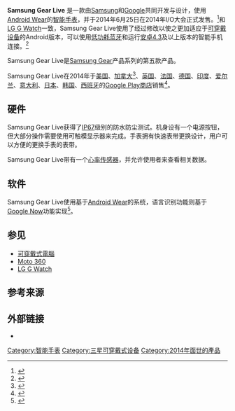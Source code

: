 {{Infobox information appliance
| name         = Samsung Gear Live
| logo         = 
| image        = [[File:Samsung_Gear_Live.jpg|300px]]
| aka          = 
| developer    = [[三星电子|三星电子]]
| manufacturer = 
| family       = [[Samsung_Gear|Gear]]
| type         = [[智能手表|智能手表]]
| generation   = 
| lifespan     = 
| discontinued = 2015年5月14日(Google Store)
| media        = 
| os           = [[Android_Wear|Android Wear]]
| power        = 300 mAh
| soc          = [[Qualcomm_Snapdragon|Qualcomm Snapdragon]] 400 MSM8226
| cpu          = Quad-core 1.2 [[Hertz|GHz]]
| memory       = 512 MB
| storage      = 4 [[Gigabyte|GB]]
| display       = {{convert|1.63|in|mm|abbr=on}} [[Super_AMOLED|Super AMOLED]] with [[Pixel|RGB matrix]]<br >320×320 [[pixel|pixel]]s (1:1高宽比) (278 [[pixel_density|ppi]])
| graphics     = 
| sound        = 
| input        = 
| controllers  = 
| camera       = 
| touchpad     = 
| connectivity  = [[蓝牙|低功耗蓝牙]]
| dimensions   = 
| weight       = {{convert|59|g|oz|abbr=on}}
| predecessor  = 
| successor    = 
| website      = {{URL||Samsung Gear Live}}{{dead link|date=February 2016}}
| title        = 
| releasedate  = {{Start date|2014|06|25}}
| unitssold    = 
| unitsshipped = 
| size          =
| service      = [[Google_Play|Google Play]], [[Google_Now|Google Now]]
| topgame      = 
}}
'''Samsung Gear Live''' 是一款由[[Samsung|Samsung]]和[[Google|Google]]共同开发与设计，使用[[Android_Wear|Android Wear]]的[[智能手表|智能手表]]，并于2014年6月25日在2014年I/O大会正式发售。<ref>{{cite web|url=http://www.samsungmobilepress.com:80/press/Samsung-Expands-Gear-Portfolio-with-Android-Wear?2014-06-26|title=Samsung Expands Gear Portfolio with Android Wear - Samsung Mobile Press|publisher=|accessdate=2020-09-27|archive-date=2017-03-28|archive-url=https://web.archive.org/web/20170328092203/http://www.samsungmobilepress.com/press/Samsung-Expands-Gear-Portfolio-with-Android-Wear?2014-06-26|dead-url=no}}</ref>和[[LG_G_Watch|LG G Watch]]一致，Samsung Gear Live使用了经过修改以使之更加适应于[[可穿戴设备|可穿戴设备]]的Android版本，可以使用[[蓝牙|低功耗蓝牙]]和运行[[安卓|安卓4.3]]及以上版本的智能手机连接。<ref>{{cite web|url=http://www.androidauthority.com/android-wear-io-official-397096/|title=Android Wear platform fully unveiled at I/O 2014|publisher=|accessdate=2016-07-02|archive-date=2015-03-23|archive-url=https://web.archive.org/web/20150323025103/http://www.androidauthority.com/android-wear-io-official-397096/|dead-url=no}}</ref>

Samsung Gear Live是[[Samsung_Gear|Samsung Gear]]产品系列的第五款产品。

Samsung Gear Live在2014年于[[美国|美国]]、[[加拿大|加拿大]]<ref>{{cite web|url=http://www.theverge.com/2014/6/25/5842804/this-is-the-gear-live-samsungs-199-android-wear-smartwatch|title=This is the Gear Live, Samsung's $199 Android Wear smartwatch|first=David|last=Pierce|date=2014-06-25|publisher=|accessdate=2016-07-02|archive-date=2016-05-28|archive-url=https://web.archive.org/web/20160528071014/http://www.theverge.com/2014/6/25/5842804/this-is-the-gear-live-samsungs-199-android-wear-smartwatch|dead-url=no}}</ref>、[[英国|英国]]、[[法国|法国]]、[[德国|德国]]、[[印度|印度]]、[[爱尔兰|爱尔兰]]、[[意大利|意大利]]、[[日本|日本]]、[[韩国|韩国]]、[[西班牙|西班牙]]的[[Google_Play商店|Google Play商店]]销售<ref>{{cite web|url=https://support.google.com/googleplay/answer/2462844|title=Country availability - Google Store Help|publisher=|accessdate=2016-07-02|archive-date=2014-12-21|archive-url=https://web.archive.org/web/20141221105139/https://support.google.com/googleplay/answer/2462844|dead-url=no}}</ref>。

==硬件==
Samsung Gear Live获得了[[IP67|IP67]]级别的防水防尘测试。机身设有一个电源按钮，但大部分操作需要使用可触模显示器来完成。手表拥有快速表带更换设计，用户可以方便的更换手表的表带。

Samsung Gear Live带有一个[[心率传感器|心率传感器]]，并允许使用者来查看相关数据。

==软件==
Samsung Gear Live使用基于[[Android_Wear|Android Wear]]的系统，语言识别功能则基于[[Google_Now|Google Now]]功能实现<ref>{{cite web|url=http://www.techradar.com/news/portable-devices/google-android-wear-what-you-need-to-know-1235025|title=Android Wear: everything you need to know|publisher=|accessdate=2016-07-02|archive-date=2016-09-04|archive-url=https://web.archive.org/web/20160904200816/http://www.techradar.com/news/portable-devices/google-android-wear-what-you-need-to-know-1235025|dead-url=no}}</ref>。


==参见==
* [[可穿戴式電腦|可穿戴式電腦]]
* [[Moto_360|Moto 360]]
* [[LG_G_Watch|LG G Watch]]

==参考来源==
{{Reflist}}

==外部链接==
* {{official website|http://www.samsung.com/global/microsite/gear/gearlive_features.html}}

{{Smartwatch}}
{{Android other}}

[[Category:智能手表|Category:智能手表]]
[[Category:三星可穿戴式设备|Category:三星可穿戴式设备]]
[[Category:2014年面世的產品|Category:2014年面世的產品]]